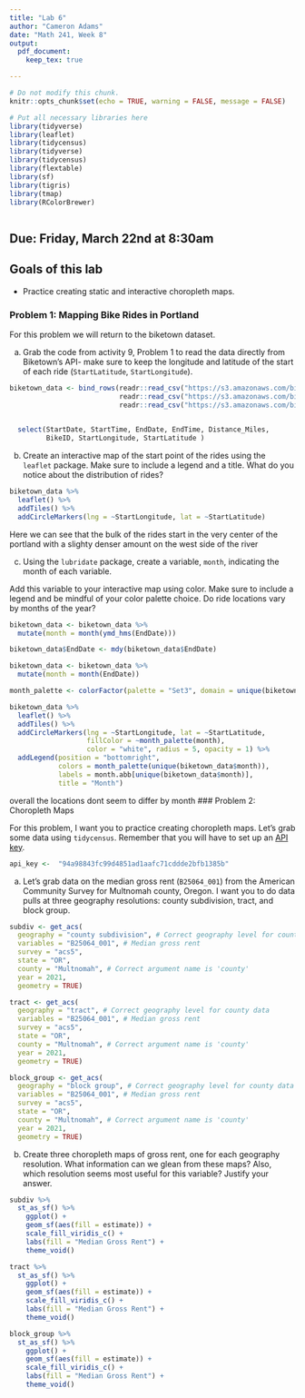 ```yaml
---
title: "Lab 6"
author: "Cameron Adams"
date: "Math 241, Week 8"
output:
  pdf_document:
    keep_tex: true

---
```



```r
# Do not modify this chunk.
knitr::opts_chunk$set(echo = TRUE, warning = FALSE, message = FALSE)
```

```r
# Put all necessary libraries here
library(tidyverse)
library(leaflet)
library(tidycensus)
library(tidyverse)
library(tidycensus)
library(flextable)
library(sf)
library(tigris)
library(tmap)
library(RColorBrewer)



```



## Due: Friday, March 22nd at 8:30am


## Goals of this lab

* Practice creating static and interactive choropleth maps.

### Problem 1: Mapping Bike Rides in Portland

For this problem we will return to the biketown dataset.

a. Grab the code from activity 9, Problem 1 to read the data directly from Biketown's API- make sure to keep the longitude and latitude of the start of each ride (`StartLatitude`, `StartLongitude`).

```r
biketown_data <- bind_rows(readr::read_csv("https://s3.amazonaws.com/biketown-tripdata-public/2017_01.csv"),
                           readr::read_csv("https://s3.amazonaws.com/biketown-tripdata-public/2017_07.csv"),
                           readr::read_csv("https://s3.amazonaws.com/biketown-tripdata-public/2017_11.csv")) %>%
  

  select(StartDate, StartTime, EndDate, EndTime, Distance_Miles,
         BikeID, StartLongitude, StartLatitude )

```


b. Create an interactive map of the start point of the rides using the `leaflet` package.  Make sure to include a legend and a title.  What do you notice about the distribution of rides?
```r
biketown_data %>% 
  leaflet() %>%
  addTiles() %>%
  addCircleMarkers(lng = ~StartLongitude, lat = ~StartLatitude)
```


Here we can see that the bulk of the rides start in the very center of the portland with a slighty denser amount on the west side of the river


c. Using the `lubridate` package, create a variable, `month`, indicating the month of each variable.

Add this variable to your interactive map using color.  Make sure to include a legend and be mindful of your color palette choice.  Do ride locations vary by months of the year?
```r
biketown_data <- biketown_data %>%
  mutate(month = month(ymd_hms(EndDate)))
```


```r

biketown_data$EndDate <- mdy(biketown_data$EndDate)

biketown_data <- biketown_data %>%
  mutate(month = month(EndDate))

month_palette <- colorFactor(palette = "Set3", domain = unique(biketown_data$month))

biketown_data %>% 
  leaflet() %>%
  addTiles() %>%
  addCircleMarkers(lng = ~StartLongitude, lat = ~StartLatitude, 
                   fillColor = ~month_palette(month),
                   color = "white", radius = 5, opacity = 1) %>%
  addLegend(position = "bottomright", 
            colors = month_palette(unique(biketown_data$month)), 
            labels = month.abb[unique(biketown_data$month)],
            title = "Month")


```

overall the locations dont seem to differ by month
### Problem 2: Choropleth Maps

For this problem, I want you to practice creating choropleth maps.  Let's grab some data using `tidycensus`.  Remember that you will have to set up an [API key](https://api.census.gov/data/key_signup.html).

```r
api_key <-  "94a98843fc99d4851ad1aafc71cddde2bfb1385b"
```

a. Let's grab data on the median gross rent (`B25064_001`) from the American Community Survey for Multnomah county, Oregon.  I want you to do data pulls at three geography resolutions: county subdivision, tract, and block group.




```r

subdiv <- get_acs(
  geography = "county subdivision", # Correct geography level for county data
  variables = "B25064_001", # Median gross rent
  survey = "acs5", 
  state = "OR",
  county = "Multnomah", # Correct argument name is 'county'
  year = 2021,
  geometry = TRUE)

tract <- get_acs(
  geography = "tract", # Correct geography level for county data
  variables = "B25064_001", # Median gross rent
  survey = "acs5", 
  state = "OR",
  county = "Multnomah", # Correct argument name is 'county'
  year = 2021,
  geometry = TRUE)

block_group <- get_acs(
  geography = "block group", # Correct geography level for county data
  variables = "B25064_001", # Median gross rent
  survey = "acs5", 
  state = "OR",
  county = "Multnomah", # Correct argument name is 'county'
  year = 2021,
  geometry = TRUE)
```



b. Create three choropleth maps of gross rent, one for each geography resolution.  What information can we glean from these maps?  Also, which resolution seems most useful for this variable?  Justify your answer.

```r
subdiv %>%
  st_as_sf() %>%
    ggplot() +
    geom_sf(aes(fill = estimate)) +
    scale_fill_viridis_c() +
    labs(fill = "Median Gross Rent") +
    theme_void()

tract %>%
  st_as_sf() %>%
    ggplot() +
    geom_sf(aes(fill = estimate)) +
    scale_fill_viridis_c() +
    labs(fill = "Median Gross Rent") +
    theme_void()

block_group %>%
  st_as_sf() %>%
    ggplot() +
    geom_sf(aes(fill = estimate)) +
    scale_fill_viridis_c() +
    labs(fill = "Median Gross Rent") +
    theme_void()
```



